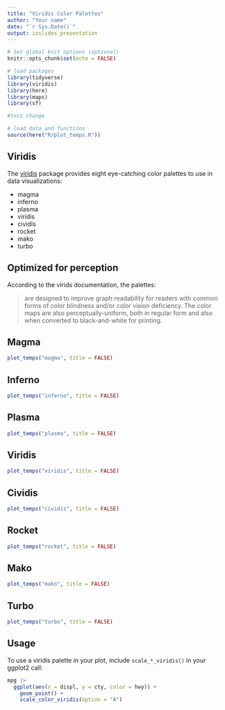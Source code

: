 ```yaml
---
title: "Viridis Color Palettes"
author: "Your name"
date: "`r Sys.Date()`"
output: ioslides_presentation
---
```


```r
# Set global knit options (optional)
knitr::opts_chunk$set(echo = FALSE)

# load packages
library(tidyverse)
library(viridis)
library(here)
library(maps)
library(sf)

#test change

# load data and functions
source(here("R/plot_temps.R"))
```

<!--Each second level header begins a new slide-->
## Viridis

The [viridis](https://sjmgarnier.github.io/viridis/) package provides eight eye-catching color palettes to use in data visualizations:

- magma
- inferno
- plasma
- viridis
- cividis
- rocket
- mako
- turbo

## Optimized for perception

According to the virids documentation, the palettes:

> are designed to improve graph readability for readers with common forms of color blindness and/or color vision deficiency. The color maps are also perceptually-uniform, both in regular form and also when converted to black-and-white for printing.

## Magma

```r
plot_temps("magma", title = FALSE)
```


## Inferno

```r
plot_temps("inferno", title = FALSE)
```

## Plasma

```r
plot_temps("plasma", title = FALSE)
```

## Viridis

```r
plot_temps("viridis", title = FALSE)
```

## Cividis

```r
plot_temps("cividis", title = FALSE)
```

## Rocket

```r
plot_temps("rocket", title = FALSE)
```

## Mako

```r
plot_temps("mako", title = FALSE)
```

## Turbo

```r
plot_temps("turbo", title = FALSE)
```

## Usage

To use a viridis palette in your plot, include `scale_*_viridis()` in your ggplot2 call:

```r
mpg |>  
  ggplot(aes(x = displ, y = cty, color = hwy)) +
    geom_point() +
    scale_color_viridis(option = "A")
```

